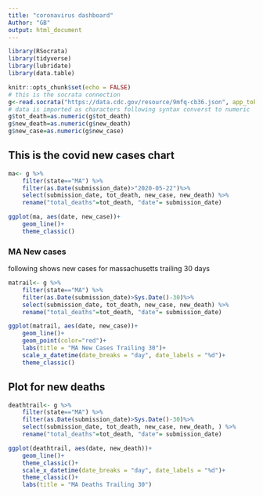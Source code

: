 ```yaml
---
title: "coronavirus dashboard" 
Author: "GB"
output: html_document
---
```


```r
library(RSocrata)
library(tidyverse)
library(lubridate)
library(data.table)
```


```r
knitr::opts_chunk$set(echo = FALSE)
# this is the socrata connection
g<-read.socrata("https://data.cdc.gov/resource/9mfq-cb36.json", app_token = "du1xYluz5Q3hWLPoeoxced3Dg", stringsAsFactors = FALSE)
# data is imported as characters following syntax converst to numeric
g$tot_death=as.numeric(g$tot_death)
g$new_death=as.numeric(g$new_death)
g$new_case=as.numeric(g$new_case)
```

## This is the covid new cases chart

```r
ma<- g %>%
    filter(state=="MA") %>%
    filter(as.Date(submission_date)>"2020-05-22")%>%
    select(submission_date, tot_death, new_case, new_death) %>%
    rename("total_deaths"=tot_death, "date"= submission_date)

ggplot(ma, aes(date, new_case))+
    geom_line()+
    theme_classic()
```

### MA New cases
following shows new cases for massachusetts trailing 30 days

```r
matrail<- g %>%
    filter(state=="MA") %>%
    filter(as.Date(submission_date)>Sys.Date()-30)%>%
    select(submission_date, tot_death, new_case, new_death) %>%
    rename("total_deaths"=tot_death, "date"= submission_date)

ggplot(matrail, aes(date, new_case))+
    geom_line()+
    geom_point(color="red")+
    labs(title = "MA New Cases Trailing 30")+
    scale_x_datetime(date_breaks = "day", date_labels = "%d")+
    theme_classic()


```



## Plot for new deaths

```r
deathtrail<- g %>%
    filter(state=="MA") %>%
    filter(as.Date(submission_date)>Sys.Date()-30)%>%
    select(submission_date, tot_death, new_case, new_death, ) %>%
    rename("total_deaths"=tot_death, "date"= submission_date)

ggplot(deathtrail, aes(date, new_death))+
    geom_line()+
    theme_classic()+
    scale_x_datetime(date_breaks = "day", date_labels = "%d")+
    theme_classic()+
    labs(title = "MA Deaths Trailing 30")
```


